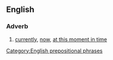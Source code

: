 ==English==

===Adverb===
{{en-adv|pos=[[at]] [[present]]|-}}

# [[currently]], [[now]], [[at this moment in time]]


[[Category:English prepositional phrases]]